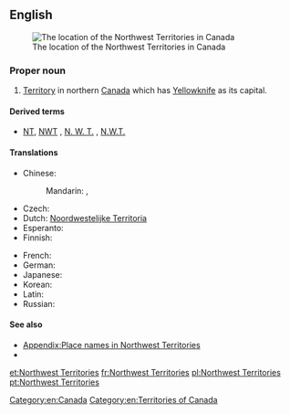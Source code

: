 ==English==
[[File:Northwest Territories-map.png|thumb|The location of the Northwest Territories in Canada]]

===Proper noun===
{{en-proper noun|head=[[northwest|Northwest]] [[territories|Territories]]}}

# [[territory|Territory]] in northern [[Canada]] which has [[Yellowknife]] as its capital.

====Derived terms====
* [[NT]], [[NWT]] , [[N. W. T.]] , [[N.W.T.]] {{qualifier|abbreviation}}

====Translations====
{{trans-top|Territory in northern Canada}}
* Chinese:
*: Mandarin: {{t|cmn|西北地區|sc=Hani}}, {{t|cmn|西北地区|tr=Xī-Běi dìqū|sc=Hani}}
* Czech: {{t-|cs|Severozápadní teritoria|n-p}}
* Dutch: [[Noordwestelijke Territoria]]
* Esperanto: {{t-|eo|Nordokcidentaj Teritorioj|p}}
* Finnish: {{t+|fi|Luoteisterritoriot|p}}
{{trans-mid}}
* French: {{t+|fr|Territoires du Nord-Ouest|m-p}}
* German: {{t+|de|Nordwest-Territorien|f-p}}
* Japanese: {{t-|ja|ノースウエスト準州|tr=Nōsuwesuto junshū|sc=Jpan}}
* Korean: {{t-|ko|노스웨스트 준주|tr=Noseuweseuteu junju|sc=Kore}}
* Latin: {{t-|la|Territoria Septentrio-Occidentalia|n-p}}
* Russian: {{t-|ru|Северо-Западные территории|f-p|tr=Sévero-Západnyje territórii}}
{{trans-bottom}}

====See also====
* [[Appendix:Place names in Northwest Territories]]
* {{pedia}}

[[Category:en:Canada]]
[[Category:en:Territories of Canada]]

[[et:Northwest Territories]]
[[fr:Northwest Territories]]
[[pl:Northwest Territories]]
[[pt:Northwest Territories]]